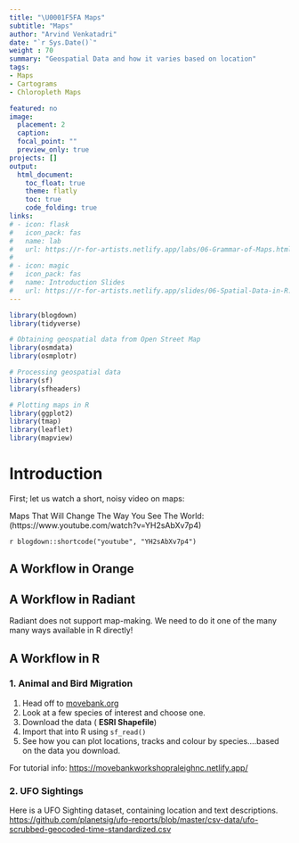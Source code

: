 ```yaml
---
title: "\U0001F5FA Maps"
subtitle: "Maps"
author: "Arvind Venkatadri"
date: "`r Sys.Date()`"
weight : 70
summary: "Geospatial Data and how it varies based on location"
tags:
- Maps
- Cartograms
- Chloropleth Maps

featured: no
image:
  placement: 2
  caption: 
  focal_point: ""
  preview_only: true
projects: []
output:
  html_document:
    toc_float: true
    theme: flatly
    toc: true
    code_folding: true
links:
# - icon: flask
#   icon_pack: fas
#   name: lab
#   url: https://r-for-artists.netlify.app/labs/06-Grammar-of-Maps.html
#   
# - icon: magic
#   icon_pack: fas
#   name: Introduction Slides
#   url: https://r-for-artists.netlify.app/slides/06-Spatial-Data-in-R.html
---
```




```r

library(blogdown)
library(tidyverse)

# Obtaining geospatial data from Open Street Map
library(osmdata)
library(osmplotr)

# Processing geospatial data
library(sf)
library(sfheaders)

# Plotting maps in R
library(ggplot2)
library(tmap)
library(leaflet)
library(mapview)

```


# Introduction


First; let us watch a short, noisy video on maps:

Maps That Will Change The Way You See The World:(https://www.youtube.com/watch?v=YH2sAbXv7p4)

` r blogdown::shortcode("youtube", "YH2sAbXv7p4")`


## A Workflow in Orange


## A Workflow in Radiant
Radiant does not support map-making. We need to do it one of the many many ways available in R directly!

## A Workflow in R


### 1. Animal and Bird Migration

1. Head off to [movebank.org](https://www.movebank.org/cms/movebank-main)
2. Look at a few species of interest and choose one.
3. Download the data ( **ESRI Shapefile**)
4. Import that into  R using `sf_read()`
5. See how you can plot locations, tracks and colour by species....based on the data you download. 

For tutorial info: <https://movebankworkshopraleighnc.netlify.app/>

### 2. UFO Sightings

Here is a UFO Sighting dataset, containing location and text descriptions. <https://github.com/planetsig/ufo-reports/blob/master/csv-data/ufo-scrubbed-geocoded-time-standardized.csv>




